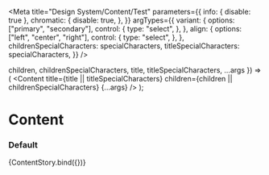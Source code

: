 

<Meta
  title="Design System/Content/Test"
  parameters={{
    info: { disable: true },
    chromatic: {
      disable: true,
    },
  }}
  argTypes={{
    variant: {
      options: ["primary", "secondary"],
      control: {
        type: "select",
      },
    },
    align: {
      options: ["left", "center", "right"],
      control: {
        type: "select",
      },
    },
    childrenSpecialCharacters: specialCharacters,
    titleSpecialCharacters: specialCharacters,
  }}
/>

  children,
  childrenSpecialCharacters,
  title,
  titleSpecialCharacters,
  ...args
}) => (
  <Content
    title={title || titleSpecialCharacters}
    children={children || childrenSpecialCharacters}
    {...args}
  />
);

# Content

### Default

<Preview>
  <Story
    name="default"
    args={{
      children: "An example of some content.",
      childrenSpecialCharacters: undefined,
      title: "Content Component",
      titleSpecialCharacters: undefined,
      variant: undefined,
      inline: false,
      align: undefined,
      titleWidth: "",
      bodyFullWidth: false,
    }}
  >
    {ContentStory.bind({})}
  </Story>
</Preview>
